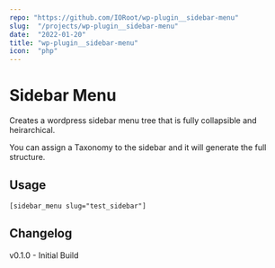 ```yaml
---
repo: "https://github.com/IORoot/wp-plugin__sidebar-menu"
slug:  "/projects/wp-plugin__sidebar-menu"
date:  "2022-01-20"
title: "wp-plugin__sidebar-menu"
icon:  "php"
---
```



# Sidebar Menu

Creates a wordpress sidebar menu tree that is fully collapsible and heirarchical. 

You can assign a Taxonomy to the sidebar and it will generate the full structure.

## Usage

`[sidebar_menu slug="test_sidebar"]`



## Changelog

v0.1.0 - Initial Build